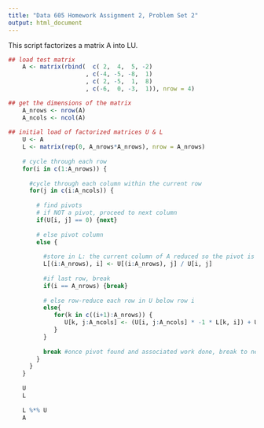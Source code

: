 ```yaml
---
title: "Data 605 Homework Assignment 2, Problem Set 2"
output: html_document
---
```


This script factorizes a matrix A into LU.


```r

## load test matrix
    A <- matrix(rbind(  c( 2,  4,  5, -2)
                      , c(-4, -5, -8,  1)
                      , c( 2, -5,  1,  8)
                      , c(-6,  0, -3,  1)), nrow = 4)

## get the dimensions of the matrix
    A_nrows <- nrow(A)
    A_ncols <- ncol(A)
    
## initial load of factorized matrices U & L
    U <- A
    L <- matrix(rep(0, A_nrows*A_nrows), nrow = A_nrows)
    
    # cycle through each row
    for(i in c(1:A_nrows)) {
      
      #cycle through each column within the current row
      for(j in c(i:A_ncols)) {
        
        # find pivots
        # if NOT a pivot, proceed to next column
        if(U[i, j] == 0) {next}  
        
        # else pivot column 
        else {
          
          #store in L: the current column of A reduced so the pivot is 1
          L[(i:A_nrows), i] <- U[(i:A_nrows), j] / U[i, j]
          
          #if last row, break 
          if(i == A_nrows) {break}
          
          # else row-reduce each row in U below row i
          else{
             for(k in c((i+1):A_nrows)) {
                U[k, j:A_ncols] <- (U[i, j:A_ncols] * -1 * L[k, i]) + U[k, j:A_ncols]
             }
          }
            
          break #once pivot found and associated work done, break to next row 
        }
      }
    }
    
    U
    L
    
    L %*% U
    A
    
    
```
